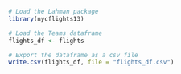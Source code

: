 ```r
# Load the Lahman package
library(nycflights13)

# Load the Teams dataframe
flights_df <- flights 

# Export the dataframe as a csv file
write.csv(flights_df, file = "flights_df.csv")
```
